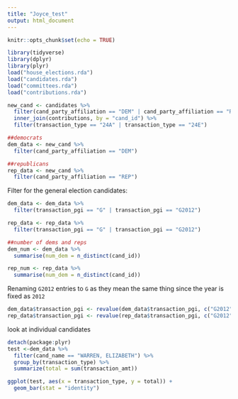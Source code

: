 ```yaml
---
title: "Joyce_test"
output: html_document
---
```


```r
knitr::opts_chunk$set(echo = TRUE)
```

```r
library(tidyverse)
library(dplyr)
library(plyr)
load("house_elections.rda")
load("candidates.rda")
load("committees.rda")
load("contributions.rda")
```


```r
new_cand <- candidates %>%
  filter(cand_party_affiliation == "DEM" | cand_party_affiliation == "REP", cand_election_yr == "2012", cand_office_state == "MA") %>%
  inner_join(contributions, by = "cand_id") %>%
  filter(transaction_type == "24A" | transaction_type == "24E")
```

```r
##democrats
dem_data <- new_cand %>%
  filter(cand_party_affiliation == "DEM")

##republicans
rep_data <- new_cand %>%
  filter(cand_party_affiliation == "REP")
```

Filter for the general election candidates:

```r
dem_data <- dem_data %>%
  filter(transaction_pgi == "G" | transaction_pgi == "G2012")

rep_data <- rep_data %>%
  filter(transaction_pgi == "G" | transaction_pgi == "G2012")

##number of dems and reps
dem_num <- dem_data %>%
  summarise(num_dem = n_distinct(cand_id))

rep_num <- rep_data %>%
  summarise(num_dem = n_distinct(cand_id))
```

Renaming `G2012` entries to `G` as they mean the same thing since the year is fixed as `2012`

```r
dem_data$transaction_pgi <- revalue(dem_data$transaction_pgi, c("G2012" = "G"))
rep_data$transaction_pgi <- revalue(rep_data$transaction_pgi, c("G2012" = "G"))
```

look at individual candidates
```r
detach(package:plyr)
test <-dem_data %>%
  filter(cand_name == "WARREN, ELIZABETH") %>%
  group_by(transaction_type) %>%
  summarize(total = sum(transaction_amt))

ggplot(test, aes(x = transaction_type, y = total)) +
  geom_bar(stat = "identity")
```

